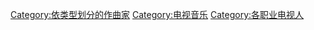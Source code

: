 [[Category:依类型划分的作曲家|Category:依类型划分的作曲家]]
[[Category:电视音乐|Category:电视音乐]]
[[Category:各职业电视人|Category:各职业电视人]]